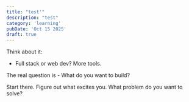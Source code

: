 ```yaml
---
title: "test'"
description: "test"
category: 'learning'
pubDate: 'Oct 15 2025'
draft: true
---
```


Think about it:
- Full stack or web dev? More tools.

The real question is - What do you want to build?

Start there. Figure out what excites you. What problem do you want to solve?
